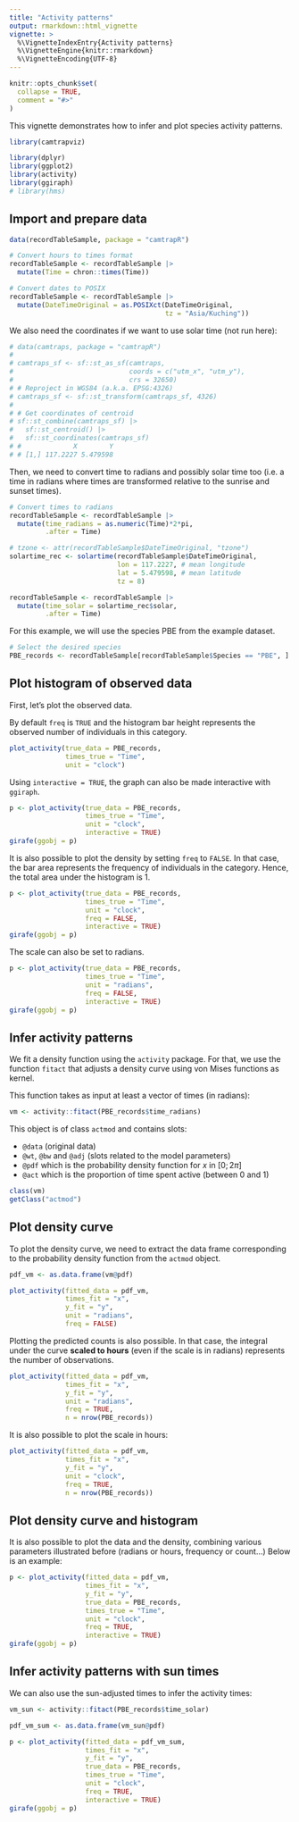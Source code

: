 ```yaml
---
title: "Activity patterns"
output: rmarkdown::html_vignette
vignette: >
  %\VignetteIndexEntry{Activity patterns}
  %\VignetteEngine{knitr::rmarkdown}
  %\VignetteEncoding{UTF-8}
---
```


```r
knitr::opts_chunk$set(
  collapse = TRUE,
  comment = "#>"
)
```

This vignette demonstrates how to infer and plot species activity patterns.

```r
library(camtrapviz)

library(dplyr)
library(ggplot2)
library(activity)
library(ggiraph)
# library(hms)
```

## Import and prepare data

```r
data(recordTableSample, package = "camtrapR")

# Convert hours to times format
recordTableSample <- recordTableSample |> 
  mutate(Time = chron::times(Time))

# Convert dates to POSIX
recordTableSample <- recordTableSample |> 
  mutate(DateTimeOriginal = as.POSIXct(DateTimeOriginal,
                                       tz = "Asia/Kuching"))
```

We also need the coordinates if we want to use solar time (not run here):

```r
# data(camtraps, package = "camtrapR")
# 
# camtraps_sf <- sf::st_as_sf(camtraps,
#                             coords = c("utm_x", "utm_y"),
#                             crs = 32650)
# # Reproject in WGS84 (a.k.a. EPSG:4326)
# camtraps_sf <- sf::st_transform(camtraps_sf, 4326)
# 
# # Get coordinates of centroid
# sf::st_combine(camtraps_sf) |>
#   sf::st_centroid() |> 
#   sf::st_coordinates(camtraps_sf)
# #             X        Y
# # [1,] 117.2227 5.479598
```

Then, we need to convert time to radians and possibly solar time too (i.e. a time in radians where times are transformed relative to the sunrise and sunset times).

```r
# Convert times to radians
recordTableSample <- recordTableSample |> 
  mutate(time_radians = as.numeric(Time)*2*pi,
         .after = Time)

# tzone <- attr(recordTableSample$DateTimeOriginal, "tzone")
solartime_rec <- solartime(recordTableSample$DateTimeOriginal,
                           lon = 117.2227, # mean longitude
                           lat = 5.479598, # mean latitude
                           tz = 8)

recordTableSample <- recordTableSample |> 
  mutate(time_solar = solartime_rec$solar, 
         .after = Time)
```

For this example, we will use the species PBE from the example dataset.

```r
# Select the desired species
PBE_records <- recordTableSample[recordTableSample$Species == "PBE", ]
```

## Plot histogram of observed data

First, let's plot the observed data. 

By default `freq` is `TRUE` and the histogram bar height represents the observed number of individuals in this category.

```r
plot_activity(true_data = PBE_records,
              times_true = "Time",
              unit = "clock")
```

Using `interactive = TRUE`, the graph can also be made interactive with `ggiraph`.

```r
p <- plot_activity(true_data = PBE_records,
                   times_true = "Time",
                   unit = "clock",
                   interactive = TRUE)
girafe(ggobj = p)
```

It is also possible to plot the density by setting `freq` to `FALSE`. In that case, the bar area represents the frequency of individuals in the category. Hence, the total area under the histogram is 1.

```r
p <- plot_activity(true_data = PBE_records,
                   times_true = "Time",
                   unit = "clock",
                   freq = FALSE,
                   interactive = TRUE)
girafe(ggobj = p)
```

The scale can also be set to radians.

```r
p <- plot_activity(true_data = PBE_records,
                   times_true = "Time",
                   unit = "radians",
                   freq = FALSE,
                   interactive = TRUE)
girafe(ggobj = p)
```


## Infer activity patterns

We fit a density function using the `activity` package. For that, we use the function `fitact` that adjusts a density curve using von Mises functions as kernel. 

This function takes as input at least a vector of times (in radians):

```r
vm <- activity::fitact(PBE_records$time_radians)
```

This object is of class `actmod` and contains slots:

+ `@data` (original data)
+ `@wt`, `@bw` and `@adj` (slots related to the model parameters)
+ `@pdf` which is the probability density function for $x$ in $[0; 2\pi]$
+ `@act` which is the proportion of time spent active (between 0 and 1)

```r
class(vm)
getClass("actmod")
```


## Plot density curve

To plot the density curve, we need to extract the data frame corresponding to the probability density function from the `actmod` object.

```r
pdf_vm <- as.data.frame(vm@pdf)
```

```r
plot_activity(fitted_data = pdf_vm,
              times_fit = "x",
              y_fit = "y",
              unit = "radians",
              freq = FALSE)
```

Plotting the predicted counts is also possible. In that case, the integral under the curve **scaled to hours** (even if the scale is in radians) represents the number of observations.

```r
plot_activity(fitted_data = pdf_vm,
              times_fit = "x",
              y_fit = "y",
              unit = "radians",
              freq = TRUE,
              n = nrow(PBE_records))
```

It is also possible to plot the scale in hours:

```r
plot_activity(fitted_data = pdf_vm,
              times_fit = "x",
              y_fit = "y",
              unit = "clock",
              freq = TRUE,
              n = nrow(PBE_records))
```


## Plot density curve and histogram

It is also possible to plot the data and the density, combining various parameters illustrated before (radians or hours, frequency or count...) Below is an example:

```r
p <- plot_activity(fitted_data = pdf_vm,
                   times_fit = "x",
                   y_fit = "y",
                   true_data = PBE_records,
                   times_true = "Time",
                   unit = "clock",
                   freq = TRUE,
                   interactive = TRUE)
girafe(ggobj = p)
```

## Infer activity patterns with sun times

We can also use the sun-adjusted times to infer the activity times:

```r
vm_sun <- activity::fitact(PBE_records$time_solar)
```

```r
pdf_vm_sum <- as.data.frame(vm_sun@pdf)
```

```r
p <- plot_activity(fitted_data = pdf_vm_sum,
                   times_fit = "x",
                   y_fit = "y",
                   true_data = PBE_records,
                   times_true = "Time",
                   unit = "clock",
                   freq = TRUE,
                   interactive = TRUE)
girafe(ggobj = p)
```
